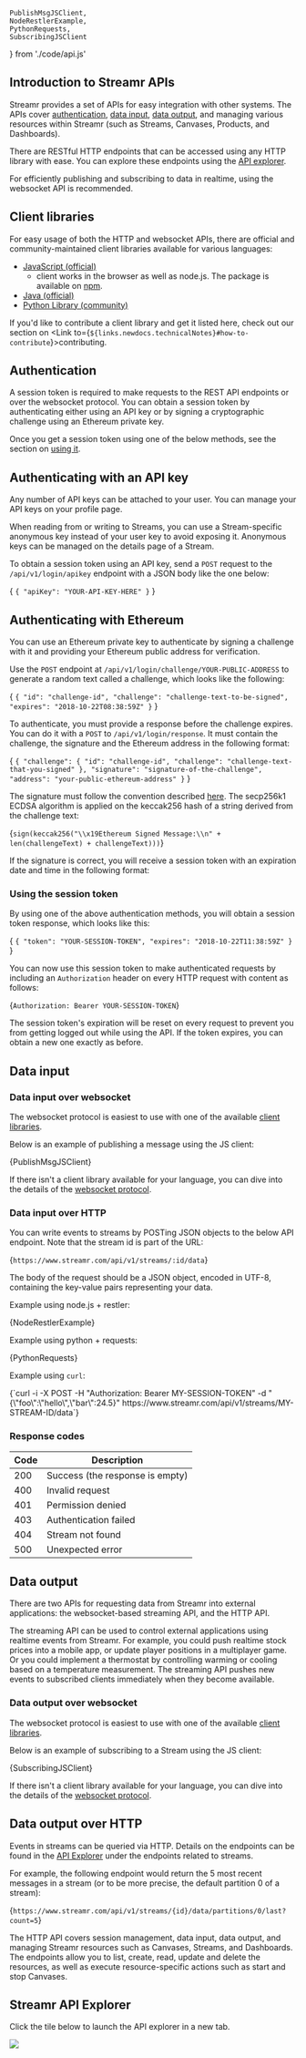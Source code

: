 



    PublishMsgJSClient,
    NodeRestlerExample,
    PythonRequests,
    SubscribingJSClient 
} from './code/api.js'


<section id="introduction-to-streamr-apis">

# Introduction to Streamr APIs

Streamr provides a set of APIs for easy integration with other systems. The APIs cover [authentication](#authentication), [data input](#data-input), [data output](#data-output), and managing various resources within Streamr (such as Streams, Canvases, Products, and Dashboards).

There are RESTful HTTP endpoints that can be accessed using any HTTP library with ease. You can explore these endpoints using the [API explorer](#api-explorer).

For efficiently publishing and subscribing to data in realtime, using the websocket API is recommended. 

## Client libraries

For easy usage of both the HTTP and websocket APIs, there are official and community-maintained client libraries available for various languages:
  
<div id="libraries"></div>

- <a href="https://github.com/streamr-dev/streamr-client-javascript" target="_blank">JavaScript (official)</a> 
    - client works in the browser as well as node.js. The package is available on <a href="https://www.npmjs.com/package/streamr-client" target="_blank">npm</a>.
- <a href="https://github.com/streamr-dev/streamr-client-java" target="_blank">Java (official)</a>
- <a href="https://github.com/streamr-dev/streamr-client-python" target="_blank">Python Library (community)</a>

If you'd like to contribute a client library and get it listed here, check out our section on <Link to={`${links.newdocs.technicalNotes}#how-to-contribute`}>contributing</Link>.

</section>
<section id="authentication">

## Authentication

A session token is required to make requests to the REST API endpoints or over the websocket protocol. You can obtain a session token by authenticating either using an API key or by signing a cryptographic challenge using an Ethereum private key.

Once you get a session token using one of the below methods, see the section on [using it](#using-the-session-token).

## Authenticating with an API key

Any number of API keys can be attached to your user. You can manage your API keys on your <Link to={formatPath(links.userpages.profile)}>profile page</Link>.

When reading from or writing to Streams, you can use a Stream-specific anonymous key instead of your user key to avoid exposing it. Anonymous keys can be managed on the details page of a Stream.

To obtain a session token using an API key, send a `POST` request to the `/api/v1/login/apikey` endpoint with a JSON body like the one below:

<CodeSnippet language='json'>{
`{
    "apiKey": "YOUR-API-KEY-HERE"
}`
}</CodeSnippet>

## Authenticating with Ethereum

You can use an Ethereum private key to authenticate by signing a challenge with it and providing your Ethereum public address for verification.

Use the `POST` endpoint at `/api/v1/login/challenge/YOUR-PUBLIC-ADDRESS` to generate a random text called a challenge, which looks like the following: 

<CodeSnippet language='json'>{
`{
    "id": "challenge-id",
    "challenge": "challenge-text-to-be-signed",
    "expires": "2018-10-22T08:38:59Z"
}`
}</CodeSnippet>

To authenticate, you must provide a response before the challenge expires. You can do it with a `POST` to `/api/v1/login/response`. It must contain the challenge, the signature and the Ethereum address in the following format:

<CodeSnippet language='json'>{
`{
    "challenge": {
	    "id": "challenge-id",
	    "challenge": "challenge-text-that-you-signed"
    },
    "signature": "signature-of-the-challenge",
    "address": "your-public-ethereum-address"
}`
}</CodeSnippet>

The signature must follow the convention described [here](https://github.com/ethereum/EIPs/blob/master/EIPS/eip-712.md). The secp256k1 ECDSA algorithm is applied on the keccak256 hash of a string derived from the challenge text:

<CodeSnippet language='javascript'>{`sign(keccak256("\\x19Ethereum Signed Message:\\n" + len(challengeText) + challengeText)))`}</CodeSnippet>

If the signature is correct, you will receive a session token with an expiration date and time in the following format:

### Using the session token

By using one of the above authentication methods, you will obtain a session token response, which looks like this: 

<CodeSnippet language='json'>{
`{
    "token": "YOUR-SESSION-TOKEN",
    "expires": "2018-10-22T11:38:59Z"
}`
}</CodeSnippet>

You can now use this session token to make authenticated requests by including an `Authorization` header on every HTTP request with content as follows:

<CodeSnippet language='bash'>{`Authorization: Bearer YOUR-SESSION-TOKEN`}</CodeSnippet>

The session token's expiration will be reset on every request to prevent you from getting logged out while using the API. If the token expires, you can obtain a new one exactly as before.

</section>
<section id="data-input">

## Data input

### Data input over websocket

The websocket protocol is easiest to use with one of the available [client libraries](#libraries). 

Below is an example of publishing a message using the JS client:

<CodeSnippet language='javascript'>{PublishMsgJSClient}</CodeSnippet>

If there isn't a client library available for your language, you can dive into the details of the [websocket protocol](https://github.com/streamr-dev/streamr-client-protocol-js/blob/master/PROTOCOL.md).

### Data input over HTTP

You can write events to streams by POSTing JSON objects to the below API endpoint. Note that the stream id is part of the URL:

<CodeSnippet language='json'>{`https://www.streamr.com/api/v1/streams/:id/data`}</CodeSnippet>

The body of the request should be a JSON object, encoded in UTF-8, containing the key-value pairs representing your data.

Example using node.js + restler:

<CodeSnippet language='javascript'>{NodeRestlerExample}</CodeSnippet>

Example using python + requests:

<CodeSnippet language='python'>{PythonRequests}</CodeSnippet>

Example using `curl`:

<CodeSnippet language='bash'>
    {`curl -i -X POST -H "Authorization: Bearer MY-SESSION-TOKEN" -d "{\"foo\":\"hello\",\"bar\":24.5}" https://www.streamr.com/api/v1/streams/MY-STREAM-ID/data`}
</CodeSnippet>

### Response codes

Code | Description
---- | -----------
200  | Success (the response is empty)
400  | Invalid request
401  | Permission denied
403  | Authentication failed
404  | Stream not found
500  | Unexpected error

</section>
<section id="data-output">

## Data output

There are two APIs for requesting data from Streamr into external applications: the websocket-based streaming API, and the HTTP API.

The streaming API can be used to control external applications using realtime events from Streamr. For example, you could push realtime stock prices into a mobile app, or update player positions in a multiplayer game. Or you could implement a thermostat by controlling warming or cooling based on a temperature measurement. The streaming API pushes new events to subscribed clients immediately when they become available. 

### Data output over websocket

The websocket protocol is easiest to use with one of the available [client libraries](#libraries). 

Below is an example of subscribing to a Stream using the JS client:

<CodeSnippet language='javascript'>{SubscribingJSClient}</CodeSnippet>

If there isn't a client library available for your language, you can dive into the details of the [websocket protocol](https://github.com/streamr-dev/streamr-client-protocol-js/blob/master/PROTOCOL.md).

## Data output over HTTP

Events in streams can be queried via HTTP. Details on the endpoints can be found in the [API Explorer](#api-explorer) under the endpoints related to streams.

For example, the following endpoint would return the 5 most recent messages in a stream (or to be more precise, the default partition 0 of a stream):

<CodeSnippet language='json'>{`https://www.streamr.com/api/v1/streams/{id}/data/partitions/0/last?count=5`}</CodeSnippet>

The HTTP API covers session management, data input, data output, and managing Streamr resources such as Canvases, Streams, and Dashboards. The endpoints allow you to list, create, read, update and delete the resources, as well as execute resource-specific actions such as start and stop Canvases.

</section>
<section id="api-explorer">

## Streamr API Explorer

Click the tile below to launch the API explorer in a new tab.

<div className={docsStyles.centered}>
    <a href="https://api-explorer.streamr.com" target="_blank">
        <img src={ApiExplorerImg} />
    </a>
</div>

</section>

